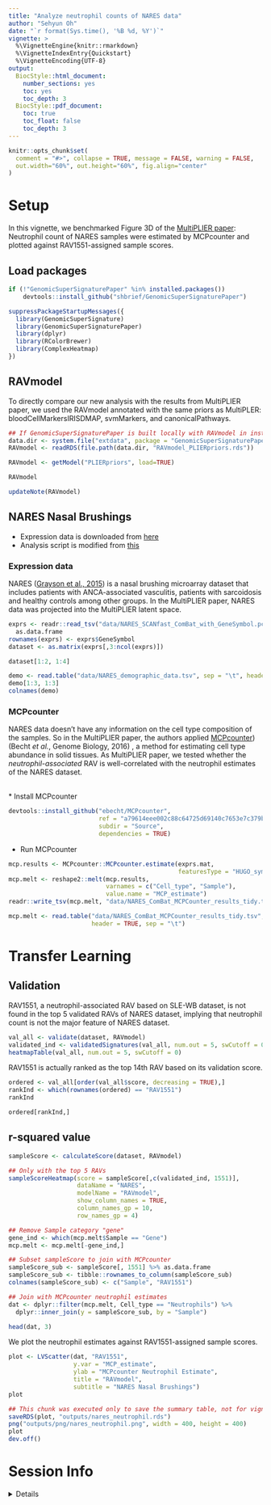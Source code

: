 ```yaml
---
title: "Analyze neutrophil counts of NARES data"
author: "Sehyun Oh"
date: "`r format(Sys.time(), '%B %d, %Y')`"
vignette: >
  %\VignetteEngine{knitr::rmarkdown}
  %\VignetteIndexEntry{Quickstart}
  %\VignetteEncoding{UTF-8}
output:
  BiocStyle::html_document:
    number_sections: yes
    toc: yes
    toc_depth: 3
  BiocStyle::pdf_document:
    toc: true
    toc_float: false
    toc_depth: 3
---
```


```r
knitr::opts_chunk$set(
  comment = "#>", collapse = TRUE, message = FALSE, warning = FALSE,
  out.width="60%", out.height="60%", fig.align="center"
)
```


# Setup
In this vignette, we benchmarked Figure 3D of the [MultiPLIER paper](https://www.sciencedirect.com/science/article/pii/S240547121930119X?via%3Dihub): 
Neutrophil count of NARES samples were estimated by MCPcounter and plotted 
against RAV1551-assigned sample scores.

## Load packages
```r
if (!"GenomicSuperSignaturePaper" %in% installed.packages())
    devtools::install_github("shbrief/GenomicSuperSignaturePaper")

suppressPackageStartupMessages({
  library(GenomicSuperSignature)
  library(GenomicSuperSignaturePaper)
  library(dplyr)
  library(RColorBrewer)
  library(ComplexHeatmap)
})
```

## RAVmodel
To directly compare our new analysis with the results from MultiPLIER paper, we
used the RAVmodel annotated with the same priors as MultiPLER: 
bloodCellMarkersIRISDMAP, svmMarkers, and canonicalPathways.

```r
## If GenomicSuperSignaturePaper is built locally with RAVmodel in inst/extdata
data.dir <- system.file("extdata", package = "GenomicSuperSignaturePaper")
RAVmodel <- readRDS(file.path(data.dir, "RAVmodel_PLIERpriors.rds"))
```

```r
RAVmodel <- getModel("PLIERpriors", load=TRUE)
```

```r
RAVmodel

updateNote(RAVmodel)
```

## NARES Nasal Brushings
- Expression data is downloaded from [here](https://github.com/greenelab/multi-plier/blob/master/data/expression_data/NARES_SCANfast_ComBat_with_GeneSymbol.pcl)      
- Analysis script is modified from [this](https://github.com/greenelab/multi-plier/blob/master/14-NARES_MCPcounter.Rmd)

### Expression data
NARES ([Grayson et al., 2015](https://onlinelibrary.wiley.com/doi/full/10.1002/art.39153))
is a nasal brushing microarray dataset that includes patients with 
ANCA-associated vasculitis, patients with sarcoidosis and healthy controls 
among other groups. In the MultiPLIER paper, NARES data was projected into 
the MultiPLIER latent space.    

```r
exprs <- readr::read_tsv("data/NARES_SCANfast_ComBat_with_GeneSymbol.pcl") %>% 
  as.data.frame
rownames(exprs) <- exprs$GeneSymbol
dataset <- as.matrix(exprs[,3:ncol(exprs)])

dataset[1:2, 1:4]
```

```r
demo <- read.table("data/NARES_demographic_data.tsv", sep = "\t", header = TRUE)
demo[1:3, 1:3]
colnames(demo)
```

### MCPcounter
NARES data doesn't have any information on the cell type composition of the 
samples. So in the MultiPLIER paper, the authors applied 
[MCPcounter](https://doi.org/10.1186/s13059-016-1070-5)) (Becht *et al.*, Genome Biology, 2016)
, a method for estimating cell type abundance in solid tissues. As MultiPLIER 
paper, we tested whether the *neutrophil-associated* RAV is well-correlated 
with the neutrophil estimates of the NARES dataset.

</br>
* Install MCPcounter
```r
devtools::install_github("ebecht/MCPcounter", 
                         ref = "a79614eee002c88c64725d69140c7653e7c379b4",
                         subdir = "Source",
                         dependencies = TRUE)
```

* Run MCPcounter
```r
mcp.results <- MCPcounter::MCPcounter.estimate(exprs.mat, 
                                               featuresType = "HUGO_symbols")
mcp.melt <- reshape2::melt(mcp.results, 
                           varnames = c("Cell_type", "Sample"),
                           value.name = "MCP_estimate")
readr::write_tsv(mcp.melt, "data/NARES_ComBat_MCPCounter_results_tidy.tsv")
```

```r
mcp.melt <- read.table("data/NARES_ComBat_MCPCounter_results_tidy.tsv", 
                       header = TRUE, sep = "\t")
```








# Transfer Learning
## Validation
RAV1551, a neutrophil-associated RAV based on SLE-WB dataset, is not found in 
the top 5 validated RAVs of NARES dataset, implying that neutrophil count is 
not the major feature of NARES dataset.

```r
val_all <- validate(dataset, RAVmodel) 
validated_ind <- validatedSignatures(val_all, num.out = 5, swCutoff = 0, indexOnly = TRUE)
heatmapTable(val_all, num.out = 5, swCutoff = 0)
```

RAV1551 is actually ranked as the top 14th RAV based on its validation score.
```r
ordered <- val_all[order(val_all$score, decreasing = TRUE),]
rankInd <- which(rownames(ordered) == "RAV1551")
rankInd

ordered[rankInd,]
```

## r-squared value 
```r
sampleScore <- calculateScore(dataset, RAVmodel)
```

```r
## Only with the top 5 RAVs
sampleScoreHeatmap(score = sampleScore[,c(validated_ind, 1551)],
                   dataName = "NARES",
                   modelName = "RAVmodel",
                   show_column_names = TRUE,
                   column_names_gp = 10,
                   row_names_gp = 4)
```

```r
## Remove Sample category "gene"
gene_ind <- which(mcp.melt$Sample == "Gene")
mcp.melt <- mcp.melt[-gene_ind,]

## Subset sampleScore to join with MCPcounter
sampleScore_sub <- sampleScore[, 1551] %>% as.data.frame
sampleScore_sub <- tibble::rownames_to_column(sampleScore_sub)
colnames(sampleScore_sub) <- c("Sample", "RAV1551")

## Join with MCPcounter neutrophil estimates
dat <- dplyr::filter(mcp.melt, Cell_type == "Neutrophils") %>%
  dplyr::inner_join(y = sampleScore_sub, by = "Sample")

head(dat, 3)
```

We plot the neutrophil estimates against RAV1551-assigned sample scores.
```r
plot <- LVScatter(dat, "RAV1551", 
                  y.var = "MCP_estimate",
                  ylab = "MCPcounter Neutrophil Estimate",
                  title = "RAVmodel",
                  subtitle = "NARES Nasal Brushings")
plot
```

```r
## This chunk was executed only to save the summary table, not for vignettes.
saveRDS(plot, "outputs/nares_neutrophil.rds")
png("outputs/png/nares_neutrophil.png", width = 400, height = 400)
plot
dev.off()
```




# Session Info
<details>
    ```r
sessionInfo()
```
</details>
